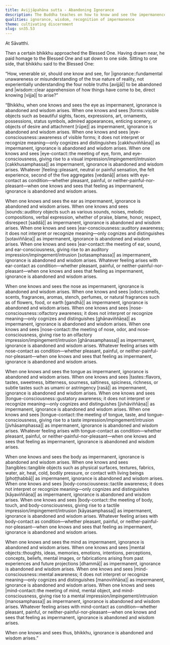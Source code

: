 ```yaml
---
title: Avijjāpahāna sutta - Abandoning Ignorance
description: The Buddha teaches on how to know and see the impermanence of the six sense bases and the process leading up to the arising of feeling and perception for the abandoning of ignorance and the arising of wisdom.
qualities: ignorance, wisdom, recognition of impermanence
theme: cultivating discernment
slug: sn35.53
---
```


At Sāvatthi.

Then a certain bhikkhu approached the Blessed One. Having drawn near, he paid homage to the Blessed One and sat down to one side. Sitting to one side, that bhikkhu said to the Blessed One:

“How, venerable sir, should one know and see, for |ignorance::fundamental unawareness or misunderstanding of the true nature of reality, not experientially understanding the four noble truths [avijjā]| to be abandoned and |wisdom::clear apprehension of how things have come to be, direct knowing [vijja]| to arise?”

“Bhikkhu, when one knows and sees the eye as impermanent, ignorance is abandoned and wisdom arises. When one knows and sees |forms::visible objects such as beautiful sights, faces, expressions, art, ornaments, possessions, status symbols, admired appearances, enticing scenery, or objects of desire and attachment [rūpe]| as impermanent, ignorance is abandoned and wisdom arises. When one knows and sees |eye-consciousness::awareness of visible forms; it does not interpret or recognize meaning—only cognizes and distinguishes [cakkhuviññāṇa]| as impermanent, ignorance is abandoned and wisdom arises. When one knows and sees |eye-contact::the meeting of eye, form, and eye-consciousness, giving rise to a visual impression/impingement/intrusion [cakkhusamphassa]| as impermanent, ignorance is abandoned and wisdom arises. Whatever |feeling::pleasant, neutral or painful sensation, the felt experience, second of the five aggregates [vedanā]| arises with eye-contact as condition—whether pleasant, painful, or neither-painful-nor-pleasant—when one knows and sees that feeling as impermanent, ignorance is abandoned and wisdom arises.

When one knows and sees the ear as impermanent, ignorance is abandoned and wisdom arises. When one knows and sees |sounds::auditory objects such as various sounds, noises, melodic compositions, verbal expression, whether of praise, blame, honor, respect, disrespect [saddā]| as impermanent, ignorance is abandoned and wisdom arises. When one knows and sees |ear-consciousness::auditory awareness; it does not interpret or recognize meaning—only cognizes and distinguishes [sotaviññāṇa]| as impermanent, ignorance is abandoned and wisdom arises. When one knows and sees |ear-contact::the meeting of ear, sound, and ear-consciousness, giving rise to an auditory impression/impingement/intrusion [sotasamphassa]| as impermanent, ignorance is abandoned and wisdom arises. Whatever feeling arises with ear-contact as condition—whether pleasant, painful, or neither-painful-nor-pleasant—when one knows and sees that feeling as impermanent, ignorance is abandoned and wisdom arises.

When one knows and sees the nose as impermanent, ignorance is abandoned and wisdom arises. When one knows and sees |odors::smells, scents, fragrances, aromas, stench, perfumes, or natural fragrances such as of flowers, food, or earth [gandhā]| as impermanent, ignorance is abandoned and wisdom arises. When one knows and sees |nose-consciousness::olfactory awareness; it does not interpret or recognize meaning—only cognizes and distinguishes [ghānaviññāṇa]| as impermanent, ignorance is abandoned and wisdom arises. When one knows and sees |nose-contact::the meeting of nose, odor, and nose-consciousness, giving rise to an olfactory impression/impingement/intrusion [ghānasamphassa]| as impermanent, ignorance is abandoned and wisdom arises. Whatever feeling arises with nose-contact as condition—whether pleasant, painful, or neither-painful-nor-pleasant—when one knows and sees that feeling as impermanent, ignorance is abandoned and wisdom arises.

When one knows and sees the tongue as impermanent, ignorance is abandoned and wisdom arises. When one knows and sees |tastes::flavors, tastes, sweetness, bitterness, sourness, saltiness, spiciness, richness, or subtle tastes such as umami or astringency [rasā]| as impermanent, ignorance is abandoned and wisdom arises. When one knows and sees |tongue-consciousness::gustatory awareness; it does not interpret or recognize meaning—only cognizes and distinguishes [jivhāviññāṇa]| as impermanent, ignorance is abandoned and wisdom arises. When one knows and sees |tongue-contact::the meeting of tongue, taste, and tongue-consciousness, giving rise to a taste impression/impingement/intrusion [jivhāsamphassa]| as impermanent, ignorance is abandoned and wisdom arises. Whatever feeling arises with tongue-contact as condition—whether pleasant, painful, or neither-painful-nor-pleasant—when one knows and sees that feeling as impermanent, ignorance is abandoned and wisdom arises.

When one knows and sees the body as impermanent, ignorance is abandoned and wisdom arises. When one knows and sees |tangibles::tangible objects such as physical surfaces, textures, fabrics, water, air, heat, cold, bodily pressure, or contact with living beings [phoṭṭhabbā]| as impermanent, ignorance is abandoned and wisdom arises. When one knows and sees |body-consciousness::tactile awareness; it does not interpret or recognize meaning—only cognizes and distinguishes [kāyaviññāṇa]| as impermanent, ignorance is abandoned and wisdom arises. When one knows and sees |body-contact::the meeting of body, touch, and body-consciousness, giving rise to a tactile impression/impingement/intrusion [kāyasamphassa]| as impermanent, ignorance is abandoned and wisdom arises. Whatever feeling arises with body-contact as condition—whether pleasant, painful, or neither-painful-nor-pleasant—when one knows and sees that feeling as impermanent, ignorance is abandoned and wisdom arises.

When one knows and sees the mind as impermanent, ignorance is abandoned and wisdom arises. When one knows and sees |mental objects::thoughts, ideas, memories, emotions, intentions, perceptions, concepts, beliefs, mental images, or fabrications arising from past experiences and future projections [dhammā]| as impermanent, ignorance is abandoned and wisdom arises. When one knows and sees |mind-consciousness::mental awareness; it does not interpret or recognize meaning—only cognizes and distinguishes [manoviññāṇa]| as impermanent, ignorance is abandoned and wisdom arises. When one knows and sees |mind-contact::the meeting of mind, mental object, and mind-consciousness, giving rise to a mental impression/impingement/intrusion [manosamphassa]| as impermanent, ignorance is abandoned and wisdom arises. Whatever feeling arises with mind-contact as condition—whether pleasant, painful, or neither-painful-nor-pleasant—when one knows and sees that feeling as impermanent, ignorance is abandoned and wisdom arises.

When one knows and sees thus, bhikkhu, ignorance is abandoned and wisdom arises.”